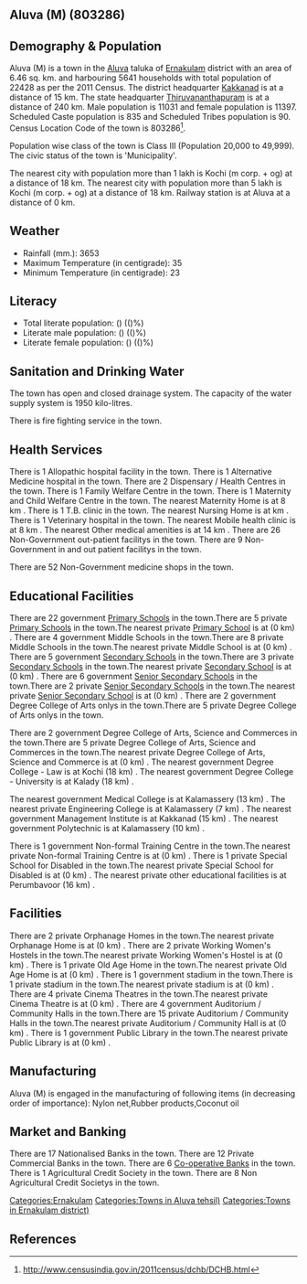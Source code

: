 {{Infobox settlement
| name=Aluva (M)
| native_name=
| native_name_lang=
| other_name=
| nickname=
| settlement_type=Town
| image_skyline=
| image_alt=
| image_caption=
| pushpin_map=India Kerala
| pushpin_label_position=right
| pushpin_map_alt=
| pushpin_map_caption=Location in Kerala, India
| latd=
| latm=
| lats=
| latNS=
| longd=
| longm=
| longs=
| longEW=
| coordinates_display=inline,title
| subdivision_type=Country
| subdivision_name={{flag|India}}
| subdivision_type1=[[States and territories of India|State]]
| subdivision_name1=Kerala 
| subdivision_type2=[[List of districts of India|District]]
| subdivision_name2=Ernakulam
| subdivision_type3=Tahsil
| subdivision_name3=Aluva
| website=
| established_title=<!-- Established -->
| established_date=
| founder=
| named_for=
| government_type=
| governing_body=
| unit_pref=Metric
| area_footnotes=
| area_rank=
| area_total_km2=6.46
| elevation_footnotes=
| elevation_m=
| population_total=22428
| population_as_of=2011
| population_rank=
| population_density_km2=3471
| population_demonym=
| population_footnotes=
| demographics_type1=Languages=
| demographics1_title1=Official=
| demographics1_info1=[[Malayalam language|Malayalam]]
| timezone1=[[Indian Standard Time|IST]]
| utc_offset1==+5:30
| postal_code_type=[[Postal Index Number|PIN]]
| postal_code=
| area_code_type=Telephone code
| area_code=
| registration_plate=
| blank1_name_sec1=Nearest city
| blank1_info_sec1=[[Kochi (m corp. + og) ]]
| blank2_name_sec1=[[Human sex ratio|Sex ratio]]
| blank2_info_sec1=1033
| blank3_name_sec1=Literacy
| blank3_info_sec1=()%
| blank1_name_sec2=[[2011 Census of India|2011 census]] code
| blank1_info_sec2=803286
| footnotes=
}}

== Aluva (M) (803286) ==

== Demography & Population ==

Aluva (M) is a town in the [[Aluva]] taluka of [[Ernakulam]] district with an area of 6.46 sq. km. and harbouring 5641 households with total population of 22428 as per the 2011 Census. The district headquarter [[Kakkanad]] is at a distance of 15 km. The state headquarter [[Thiruvananthapuram]] is at a distance of 240 km. Male population is 11031 and female population is 11397. Scheduled Caste population is 835 and Scheduled Tribes population is 90. Census Location Code of the town is 803286<ref>http://www.censusindia.gov.in/2011census/dchb/DCHB.html</ref>.

Population wise class of the town is Class III (Population 20,000 to 49,999).
The civic status of the town is 'Municipality'.

The nearest city with population more than 1 lakh is Kochi (m corp. + og)  at a distance of 18 km. The nearest city with population more than 5 lakh is Kochi (m corp. + og)  at a distance of 18 km. Railway station is at Aluva at a distance of 0 km.


== Weather ==  
* Rainfall (mm.): 3653 
* Maximum Temperature (in centigrade): 35
* Minimum Temperature (in centigrade): 23


== Literacy ==  
* Total literate population: () (()%)
* Literate male population: () (()%)
* Literate female population: () (()%)


== Sanitation and Drinking Water ==  
The town has open and closed drainage system.
The capacity of the water supply system is 1950 kilo-litres.

There is fire fighting service in the town.


== Health Services ==
There is 1 Allopathic hospital facility in the town.
There is 1 Alternative Medicine hospital in the town.
There are 2 Dispensary / Health Centres in the town.
There is 1 Family Welfare Centre in the town.
There is 1 Maternity and Child Welfare Centre in the town.
The nearest Maternity Home is at 8 km .
There is 1 T.B. clinic in the town.
The nearest Nursing Home is at  km .
There is 1 Veterinary hospital in the town.
The nearest Mobile health clinic is at 8 km .
The nearest Other medical amenities is at 14 km .
There are 26 Non-Government out-patient facilitys in the town.
There are 9 Non-Government in and out patient facilitys in the town.

There are 52 Non-Government medicine shops in the town.


== Educational Facilities ==
There are 22 government [[Primary School]]s in the town.There are 5 private [[Primary School]]s in the town.The nearest private [[Primary School]] is at  (0 km) .
There are 4 government Middle Schools in the town.There are 8 private Middle Schools in the town.The nearest private Middle School is at  (0 km) .
There are 5 government [[Secondary School]]s in the town.There are 3 private [[Secondary School]]s in the town.The nearest private [[Secondary School]] is at  (0 km) .
There are 6 government [[Senior Secondary School]]s in the town.There are 2 private [[Senior Secondary School]]s in the town.The nearest private [[Senior Secondary School]] is at  (0 km) .
There are 2 government Degree College of Arts onlys in the town.There are 5 private Degree College of Arts onlys in the town. 
 
 
 
 
There are 2 government Degree College of Arts, Science and Commerces in the town.There are 5 private Degree College of Arts, Science and Commerces in the town.The nearest private Degree College of Arts, Science and Commerce is at  (0 km) .
The nearest government Degree College - Law is at Kochi (18 km) .
The nearest government Degree College - University is at Kalady (18 km) .
 
The nearest government Medical College is at Kalamassery (13 km) .
The nearest private Engineering College is at Kalamassery (7 km) .
The nearest government Management Institute is at Kakkanad (15 km) .
The nearest government Polytechnic is at Kalamassery (10 km) .
 
There is 1 government Non-formal Training Centre in the town.The nearest private Non-formal Training Centre is at  (0 km) .
There is 1 private Special School for Disabled in the town.The nearest private Special School for Disabled is at  (0 km) .
The nearest private other educational facilities is at Perumbavoor (16 km) .


== Facilities ==
There are 2 private Orphanage Homes in the town.The nearest private Orphanage Home is at  (0 km) .
There are 2 private Working Women's Hostels in the town.The nearest private Working Women's Hostel is at  (0 km) .
There is 1 private Old Age Home in the town.The nearest private Old Age Home is at  (0 km) .
There is 1 government stadium in the town.There is 1 private stadium in the town.The nearest private stadium is at  (0 km) .
There are 4 private Cinema Theatres in the town.The nearest private Cinema Theatre is at  (0 km) .
There are 4 government Auditorium / Community Halls in the town.There are 15 private Auditorium / Community Halls in the town.The nearest private Auditorium / Community Hall is at  (0 km) .
There is 1 government Public Library in the town.The nearest private Public Library is at  (0 km) .


== Manufacturing ==
Aluva (M) is engaged in the manufacturing of following items (in decreasing order of importance): Nylon net,Rubber products,Coconut oil


== Market and Banking ==
There are 17 Nationalised Banks in the town.
There are 12 Private Commercial Banks in the town.
There are 6 [[Co-operative Bank]]s in the town.
There is 1 Agricultural Credit Society in the town.
There are 8 Non Agricultural Credit Societys in the town.


[[Categories:Ernakulam]]
[[Categories:Towns in Aluva tehsil)]]
[[Categories:Towns in Ernakulam district)]]


== References ==
{{Reflist}}


